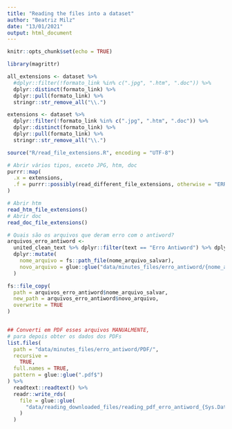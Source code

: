 ```yaml
---
title: "Reading the files into a dataset"
author: "Beatriz Milz"
date: "13/01/2021"
output: html_document
---
```


```r
knitr::opts_chunk$set(echo = TRUE)
```

```r
library(magrittr)

```


```r
all_extensions <- dataset %>%
  #dplyr::filter(!formato_link %in% c(".jpg", ".htm", ".doc")) %>%
  dplyr::distinct(formato_link) %>%
  dplyr::pull(formato_link) %>%
  stringr::str_remove_all("\\.")

extensions <- dataset %>%
  dplyr::filter(!formato_link %in% c(".jpg", ".htm", ".doc")) %>%
  dplyr::distinct(formato_link) %>%
  dplyr::pull(formato_link) %>%
  stringr::str_remove_all("\\.")

```



```r
source("R/read_file_extensions.R", encoding = "UTF-8")

# Abrir vários tipos, exceto JPG, htm, doc
purrr::map(
  .x = extensions,
  .f = purrr::possibly(read_different_file_extensions, otherwise = "ERRO")
)

# Abrir htm
read_htm_file_extensions()
# Abrir doc
read_doc_file_extensions()

```

```r
# Quais são os arquivos que deram erro com o antiword?
arquivos_erro_antiword <-
  united_clean_text %>% dplyr::filter(text == "Erro Antiword") %>% dplyr::select(nome_arquivo_salvar) %>%
  dplyr::mutate(
    nome_arquivo = fs::path_file(nome_arquivo_salvar),
    novo_arquivo = glue::glue("data/minutes_files/erro_antiword/{nome_arquivo}")
  )

fs::file_copy(
  path = arquivos_erro_antiword$nome_arquivo_salvar,
  new_path = arquivos_erro_antiword$novo_arquivo,
  overwrite = TRUE
)


## Converti em PDF esses arquivos MANUALMENTE,
# para depois obter os dados dos PDFs
list.files(
  path = "data/minutes_files/erro_antiword/PDF/",
  recursive =
    TRUE,
  full.names = TRUE,
  pattern = glue::glue(".pdf$")
) %>%
  readtext::readtext() %>%
  readr::write_rds(
    file = glue::glue(
      "data/reading_downloaded_files/reading_pdf_erro_antiword_{Sys.Date()}.rds"
    )
  )
```



